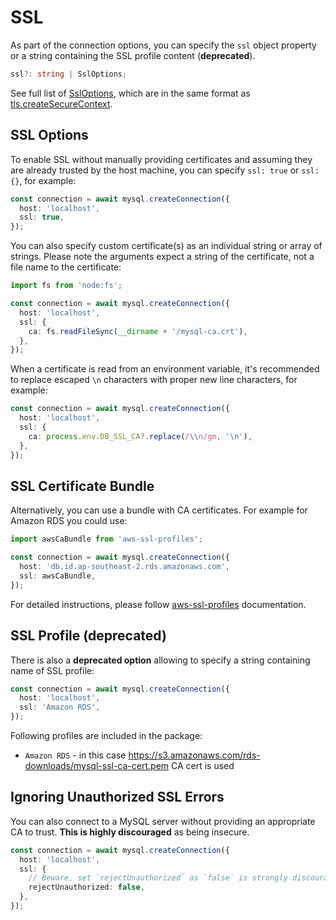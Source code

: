 # SSL

As part of the connection options, you can specify the `ssl` object property or a string containing the SSL profile content (**deprecated**).

```ts
ssl?: string | SslOptions;
```

See full list of [SslOptions](https://github.com/sidorares/node-mysql2/blob/master/typings/mysql/lib/Connection.d.ts#L24-L80), which are in the same format as [tls.createSecureContext](https://nodejs.org/api/tls.html#tls_tls_createsecurecontext_options).

## SSL Options

To enable SSL without manually providing certificates and assuming they are already trusted by the host machine, you can specify `ssl: true` or `ssl: {}`, for example:

```ts
const connection = await mysql.createConnection({
  host: 'localhost',
  ssl: true,
});
```

You can also specify custom certificate(s) as an individual string or array of strings. Please note the arguments expect a string of the certificate, not a file name to the certificate:

```ts
import fs from 'node:fs';

const connection = await mysql.createConnection({
  host: 'localhost',
  ssl: {
    ca: fs.readFileSync(__dirname + '/mysql-ca.crt'),
  },
});
```

When a certificate is read from an environment variable, it's recommended to replace escaped `\n` characters with proper new line characters, for example:

```ts
const connection = await mysql.createConnection({
  host: 'localhost',
  ssl: {
    ca: process.env.DB_SSL_CA?.replace(/\\n/gm, '\n'),
  },
});
```

## SSL Certificate Bundle

Alternatively, you can use a bundle with CA certificates. For example for Amazon RDS you could use:

```ts
import awsCaBundle from 'aws-ssl-profiles';

const connection = await mysql.createConnection({
  host: 'db.id.ap-southeast-2.rds.amazonaws.com',
  ssl: awsCaBundle,
});
```

For detailed instructions, please follow [aws-ssl-profiles](https://github.com/mysqljs/aws-ssl-profiles) documentation.

## SSL Profile (deprecated)

There is also a **deprecated option** allowing to specify a string containing name of SSL profile:

```ts
const connection = await mysql.createConnection({
  host: 'localhost',
  ssl: 'Amazon RDS',
});
```

Following profiles are included in the package:

- `Amazon RDS` - in this case https://s3.amazonaws.com/rds-downloads/mysql-ssl-ca-cert.pem CA cert is used

## Ignoring Unauthorized SSL Errors

You can also connect to a MySQL server without providing an appropriate CA to trust. **This is highly discouraged** as being insecure.

```ts
const connection = await mysql.createConnection({
  host: 'localhost',
  ssl: {
    // Beware, set `rejectUnauthorized` as `false` is strongly discouraged for security reasons:
    rejectUnauthorized: false,
  },
});
```
